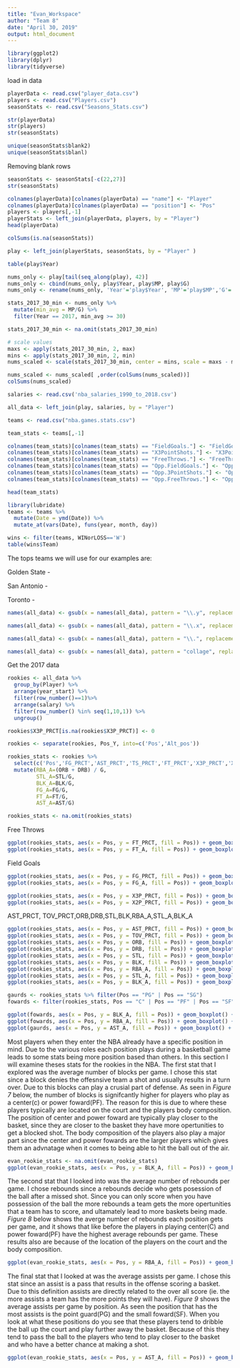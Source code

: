 ```yaml
---
title: "Evan_Workspace"
author: "Team 8"
date: "April 30, 2019"
output: html_document
---
```


```r
library(ggplot2)
library(dplyr)
library(tidyverse)
```
load in data
```r
playerData <- read.csv("player_data.csv")
players <- read.csv("Players.csv")
seasonStats <- read.csv("Seasons_Stats.csv")

str(playerData)
str(players)
str(seasonStats)
```

```r
unique(seasonStats$blank2)
unique(seasonStats$blanl)
```

Removing blank rows
```r
seasonStats <- seasonStats[-c(22,27)]
str(seasonStats)
```

```r
colnames(playerData)[colnames(playerData) == "name"] <- "Player"
colnames(playerData)[colnames(playerData) == "position"] <- "Pos"
players <- players[,-1]
playerStats <- left_join(playerData, players, by = "Player")
head(playerData)
```

```r
colSums(is.na(seasonStats))
```

```r
play <- left_join(playerStats, seasonStats, by = "Player" )
```

```r
table(play$Year)
```

```r
nums_only <- play[tail(seq_along(play), 42)]
nums_only <- cbind(nums_only, play$Year, play$MP, play$G)
nums_only <- rename(nums_only, 'Year'='play$Year', 'MP'='play$MP','G'='play$G')
```

```r
stats_2017_30_min <- nums_only %>%
  mutate(min_avg = MP/G) %>%
  filter(Year == 2017, min_avg >= 30)

stats_2017_30_min <- na.omit(stats_2017_30_min)
```

```r
# scale values
maxs <- apply(stats_2017_30_min, 2, max)
mins <- apply(stats_2017_30_min, 2, min)
nums_scaled <- scale(stats_2017_30_min, center = mins, scale = maxs - mins)
```

```r
nums_scaled <- nums_scaled[ ,order(colSums(nums_scaled))]
colSums(nums_scaled)
```


```r
salaries <- read.csv('nba_salaries_1990_to_2018.csv')

all_data <- left_join(play, salaries, by = "Player")
```

```r
teams <- read.csv("nba.games.stats.csv")

team_stats <- teams[,-1]

colnames(team_stats)[colnames(team_stats) == "FieldGoals."] <- "FieldGoals_PRCT"
colnames(team_stats)[colnames(team_stats) == "X3PointShots."] <- "X3PointShots_PRCT"
colnames(team_stats)[colnames(team_stats) == "FreeThrows."] <- "FreeThrow_PRCT"
colnames(team_stats)[colnames(team_stats) == "Opp.FieldGoals."] <- "Opp.FieldGoal_PRCT"
colnames(team_stats)[colnames(team_stats) == "Opp.3PointShots."] <- "Opp.3PointShot_PRCT"
colnames(team_stats)[colnames(team_stats) == "Opp.FreeThrows."] <- "Opp.FreeThrow_PRCT"

head(team_stats)
```

```r
library(lubridate)
teams <- teams %>%
  mutate(Date = ymd(Date)) %>% 
  mutate_at(vars(Date), funs(year, month, day))
```

```r
wins <- filter(teams, WINorLOSS=='W')
table(wins$Team)
```

The tops teams we will use for our examples are:

Golden State -  

San Antonio - 

Toronto - 

```r
names(all_data) <- gsub(x = names(all_data), pattern = "\\.y", replacement = "_Y")

names(all_data) <- gsub(x = names(all_data), pattern = "\\.x", replacement = "_X")

names(all_data) <- gsub(x = names(all_data), pattern = "\\.", replacement = "_PRCT")

names(all_data) <- gsub(x = names(all_data), pattern = "collage", replacement = "college_X")
```

Get the 2017 data
```r
rookies <- all_data %>%
  group_by(Player) %>%
  arrange(year_start) %>%
  filter(row_number()==1)%>%
  arrange(salary) %>%
  filter(row_number() %in% seq(1,10,1)) %>%
  ungroup()

rookies$X3P_PRCT[is.na(rookies$X3P_PRCT)] <- 0

rookies <- separate(rookies, Pos_Y, into=c('Pos','Alt_pos'))

rookies_stats <- rookies %>%
  select(c('Pos','FG_PRCT','AST_PRCT','TS_PRCT','FT_PRCT','X3P_PRCT','X2P_PRCT','TOV_PRCT','ORB','DRB','STL','BLK', 'FG', 'FT', 'G', 'AST')) %>%
  mutate(RBA_A=(ORB + DRB) / G,
         STL_A=STL/G,
         BLK_A=BLK/G,
         FG_A=FG/G,
         FT_A=FT/G,
         AST_A=AST/G)

rookies_stats <- na.omit(rookies_stats)
```

Free Throws
```r
ggplot(rookies_stats, aes(x = Pos, y = FT_PRCT, fill = Pos)) + geom_boxplot() + xlab("Position") + ylab("Free Throw Percentage")
ggplot(rookies_stats, aes(x = Pos, y = FT_A, fill = Pos)) + geom_boxplot() + xlab("Position") + ylab("Free Throw Average")
```

Field Goals
```r
ggplot(rookies_stats, aes(x = Pos, y = FG_PRCT, fill = Pos)) + geom_boxplot() + xlab("Position") + ylab("Field Goal Percentage")
ggplot(rookies_stats, aes(x = Pos, y = FG_A, fill = Pos)) + geom_boxplot() + xlab("Position") + ylab("Field Goal Averae")
```

```r
ggplot(rookies_stats, aes(x = Pos, y = X3P_PRCT, fill = Pos)) + geom_boxplot() + xlab("Position") + ylab("3 Point Percentage")
ggplot(rookies_stats, aes(x = Pos, y = X2P_PRCT, fill = Pos)) + geom_boxplot() + xlab("Position") + ylab("2 Point Percentage")
```

AST_PRCT, TOV_PRCT,ORB,DRB,STL,BLK,RBA_A,STL_A,BLK_A
```r
ggplot(rookies_stats, aes(x = Pos, y = AST_PRCT, fill = Pos)) + geom_boxplot() + xlab("Position") + ylab("Assist Percentage")
ggplot(rookies_stats, aes(x = Pos, y = TOV_PRCT, fill = Pos)) + geom_boxplot() + xlab("Position") + ylab("Turn Over Percentage")
ggplot(rookies_stats, aes(x = Pos, y = ORB, fill = Pos)) + geom_boxplot() + xlab("Position") + ylab("Offenseive Rebounds")
ggplot(rookies_stats, aes(x = Pos, y = DRB, fill = Pos)) + geom_boxplot() + xlab("Position") + ylab("Defensive Rebounds")
ggplot(rookies_stats, aes(x = Pos, y = STL, fill = Pos)) + geom_boxplot() + xlab("Position") + ylab("Steals")
ggplot(rookies_stats, aes(x = Pos, y = BLK, fill = Pos)) + geom_boxplot() + xlab("Position") + ylab("Blocks")
ggplot(rookies_stats, aes(x = Pos, y = RBA_A, fill = Pos)) + geom_boxplot() + xlab("Position") + ylab("Rebound Average")
ggplot(rookies_stats, aes(x = Pos, y = STL_A, fill = Pos)) + geom_boxplot() + xlab("Position") + ylab("Steal Average")
ggplot(rookies_stats, aes(x = Pos, y = BLK_A, fill = Pos)) + geom_boxplot() + xlab("Position") + ylab("Block Average")
```

```r
gaurds <- rookies_stats %>% filter(Pos == "PG" | Pos == "SG")
fowards <- filter(rookies_stats, Pos == "C" | Pos == "PF" | Pos == "SF")

ggplot(fowards, aes(x = Pos, y = BLK_A, fill = Pos)) + geom_boxplot() + xlab("Position") + ylab("Block Average")
ggplot(fowards, aes(x = Pos, y = RBA_A, fill = Pos)) + geom_boxplot() + xlab("Position") + ylab("Rebound Average")
ggplot(gaurds, aes(x = Pos, y = AST_A, fill = Pos)) + geom_boxplot() + xlab("Position") + ylab("Assist Average")
```







Most players when they enter the NBA already have a specific position in mind. Due to the various roles each position plays during a basketball game leads to some stats being more position based than others. In this section I will examine theses stats for the rookies in the NBA. The first stat that I explored was the average number of blocks per game. I chose this stat since a block denies the offesnsive team a shot and usually results in a turn over. Due to this blocks can play a crusial part of defense. As seen in *Figure 7* below, the number of blocks is signifcantly higher for players who play as a center(c) or power foward(PF). The reason for this is due to where these players typically are located on the court and the players body composition. The position of center and power foward are typically play closer to the basket, since they are closer to the basket they have more opertunities to get a blocked shot. The body composition of the players also play a major part since the center and power fowards are the larger players which gives them an advnatage when it comes to being able to hit the ball out of the air.
```r
evan_rookie_stats <- na.omit(evan_rookie_stats)
ggplot(evan_rookie_stats, aes(x = Pos, y = BLK_A, fill = Pos)) + geom_boxplot() + xlab("Position") + ylab("Block Average") + ggtitle("Average Blocks by Position") + labs(caption = "Figure 7. The average number of blocks in a game for each positon")
```

The second stat that I looked into was the average number of rebounds per game. I chose rebounds since a rebounds decide who gets posession of the ball after a missed shot. Since you can only score when you have possession of the ball the more rebounds a team gets the more opertunities that a team has to score, and ultamately lead to more baskets being made. *Figure 8* below shows the averge number of rebounds each position gets per game, and it shows that like before the players in playing center(C) and power foward(PF) have the highest average rebounds per game. These results also are because of the location of the players on the court and the body composition.
```r
ggplot(evan_rookie_stats, aes(x = Pos, y = RBA_A, fill = Pos)) + geom_boxplot() + xlab("Position") + ylab("Rebound Average") + ggtitle("Average Rebounds by Position") + labs(caption = "Figure 8. The average number of rebounds in a game for each position")
```

The final stat that I looked at was the average assists per game. I chose this stat since an assist is a pass that results in the offense scoring a basket. Due to this definition assists are directly related to the over all score (ie. the more assists a team has the more points they will have). *Figure 9* shows the average assists per game by position. As seen the position that has the most assists is the point guard(PG) and the small foward(SF). When you look at what these positions do you see that these players tend to dribble the ball up the court and play further away the basket. Because of this they tend to pass the ball to the players who tend to play closer to the basket and who have a better chance at making a shot.
```r
ggplot(evan_rookie_stats, aes(x = Pos, y = AST_A, fill = Pos)) + geom_boxplot() + xlab("Position") + ylab("Assist Average") + ggtitle("Average Assists by Position") + labs(caption = "Figure 9. The average number of assists in a game for each position")
```

